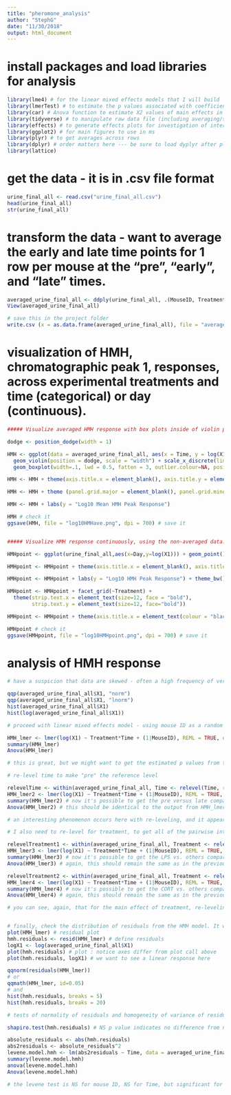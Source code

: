 ```yaml
---
title: "pheromone_analysis"
author: "StephG"
date: "11/30/2018"
output: html_document
---
```


# install packages and load libraries for analysis
```r
library(lme4) # for the linear mixed effects models that I will build
library(lmerTest) # to estimate the p values associated with coefficients in the mixed models
library(car) # Anova function to estimate X2 values of main effects in mixed models
library(tidyverse) # to manipulate raw data file (including averaging/subsetting/mutating/renaming)
library(effects) # to generate effects plots for investigation of interactions
library(ggplot2) # for main figures to use in ms
library(plyr) # to get averages across rows
library(dplyr) # order matters here --- be sure to load dyplyr after plyr (but a warning will also be issued to remind you)
library(lattice)
```

# get the data - it is in .csv file format
```r
urine_final_all <- read.csv("urine_final_all.csv")
head(urine_final_all)
str(urine_final_all)
```

# transform the data - want to average the early and late time points for 1 row per mouse at the "pre", "early", and "late" times.
```r
averaged_urine_final_all <- ddply(urine_final_all, .(MouseID, Treatment, Time), numcolwise(mean))
View(averaged_urine_final_all)

# save this in the project folder
write.csv (x = as.data.frame(averaged_urine_final_all), file = "averaged_urine_final_all.csv")
```

# visualization of HMH, chromatographic peak 1, responses, across experimental treatments and time (categorical) or day (continuous).
```r

##### Visualize averaged HMH response with box plots inside of violin plots. Data are the *averaged* responses. #####

dodge <- position_dodge(width = 1)

HMH <- ggplot(data = averaged_urine_final_all, aes(x = Time, y = log(X1), fill = Treatment)) +
  geom_violin(position = dodge, scale = "width") + scale_x_discrete(limits = c("pre", "early", "late")) +
  geom_boxplot(width=.1, lwd = 0.5, fatten = 3, outlier.colour=NA, position = dodge) + theme_minimal()

HMH <- HMH + theme(axis.title.x = element_blank(), axis.title.y = element_text(colour = "black", size = 14, face = "bold"), axis.text.x = element_text(colour = "black", size = 14, face = "bold"), axis.text.y = element_text(colour = "black", size = 14, face = "bold"), legend.text = element_text(colour = "black", size = 12, face = "bold"), legend.title = element_text(colour = "black", size = 14, face = "bold"))

HMH <- HMH + theme (panel.grid.major = element_blank(), panel.grid.minor = element_blank(), panel.background = element_blank(), axis.line = element_line(colour = "black"))

HMH <- HMH + labs(y = "Log10 Mean HMH Peak Response")

HMH # check it
ggsave(HMH, file = "log10HMHave.png", dpi = 700) # save it


##### Visualize HMH response continuously, using the non-averaged data. Here, we have all animals represented once at the pre-experimental timepoint, twice at the early timepoint, and twice at the late timepoint. #####

HMHpoint <- ggplot(urine_final_all,aes(x=Day,y=log(X1))) + geom_point() + geom_smooth(method="lm") + facet_grid(~Treatment)

HMHpoint <- HMHpoint + theme(axis.title.x = element_blank(), axis.title.y = element_text(colour = "black", size = 14, face = "bold"), axis.text.x = element_text(colour = "black", size = 14, face = "bold"), axis.text.y = element_text(colour = "black", size = 14, face = "bold"))

HMHpoint <- HMHpoint + labs(y = "Log10 HMH Peak Response") + theme_bw()

HMHpoint <- HMHpoint + facet_grid(~Treatment) +
  theme(strip.text.x = element_text(size=12, face = "bold"),
        strip.text.y = element_text(size=12, face="bold"))

HMHpoint <- HMHpoint + theme(axis.title.x = element_text(colour = "black", size = 14, face = "bold"), axis.title.y = element_text(colour = "black", size = 14, face = "bold"), axis.text.x = element_text(colour = "black", size = 10, face = "bold"), axis.text.y = element_text(colour = "black", size = 10, face = "bold"))

HMHpoint # check it
ggsave(HMHpoint, file = "log10HMHpoint.png", dpi = 700) # save it

```

# analysis of HMH response
```r
# have a suspicion that data are skewed - often a high frequency of very small chromatographic peak responses small and a smaller proportion of large peak responses. Maybe we can log transform the data to get a more normal shaped distribution of data points.

qqp(averaged_urine_final_all$X1, "norm")
qqp(averaged_urine_final_all$X1, "lnorm") 
hist(averaged_urine_final_all$X1)
hist(log(averaged_urine_final_all$X1))

# proceed with linear mixed effects model - using mouse ID as a random effect since we have 3 time points per mouse represented in the analysis and the plots.

HMH_lmer <- lmer(log(X1) ~ Treatment*Time + (1|MouseID), REML = TRUE, data = averaged_urine_final_all) # swich REML to false if you want to use 'anova' method to compare treatments/drop terms sequentially to estimate main effects.
summary(HMH_lmer)
Anova(HMH_lmer) 

# this is great, but we might want to get the estimated p values from the t-tests using Satterhwaite's method (with lmerTest) for comparisons not included. we need to re-level time and treatment to get all of the possible pairwise comparisons. 

# re-level time to make "pre" the reference level

relevelTime <- within(averaged_urine_final_all, Time <- relevel(Time, ref = "pre"))
HMH_lmer2 <- lmer(log(X1) ~ Treatment*Time + (1|MouseID), REML = TRUE, data = relevelTime)
summary(HMH_lmer2) # now it's possible to get the pre versus late comparison
Anova(HMH_lmer2) # this should be identical to the output from HMH_lmer, above

# an interesting phenomenon occurs here with re-leveling, and it appears that it is completely due to the inclusion of an interaction term in the model (behavior is as expected with no interaction term). what happens, is that the estimates, t-values, and p values of the main treatment effects change with re-leveling. these should, in theory, remain unchanged when the re-leveling is applied only to time. if i re-level using Treatment + Time, instead, the main effects terms remain the same with re-leveling.

# I also need to re-level for treatment, to get all of the pairwise interactions for the main effect of treatment (Control vs. CORT, CORT/LPS, and LPS is default; I need to re-level to get LPS vs. others and CORT vs. others.

relevelTreatment1 <- within(averaged_urine_final_all, Treatment <- relevel(Treatment, ref = "LPS"))
HMH_lmer3 <- lmer(log(X1) ~ Treatment*Time + (1|MouseID), REML = TRUE, data = relevelTreatment1)
summary(HMH_lmer3) # now it's possible to get the LPS vs. others comparisons
Anova(HMH_lmer3) # again, this should remain the same as in the previous 2 models

relevelTreatment2 <- within(averaged_urine_final_all, Treatment <- relevel(Treatment, ref = "CORT"))
HMH_lmer4 <- lmer(log(X1) ~ Treatment*Time + (1|MouseID), REML = TRUE, data = relevelTreatment2)
summary(HMH_lmer4) # now it's possible to get the CORT vs. others comparisons
Anova(HMH_lmer4) # again, this should remain the same as in the previous 3 models

# you can see, again, that for the main effect of treatment, re-leveling does maintain the same estimate, t and p values *w/r/t* treatment, but not time. Again, I believe it is the interaction that is changing this, but will need to read more to ensure that this is what's going on, and that the estimates within the re-leveling terms (time OR treatment) are accurately calculated.


# finally, check the distribution of residuals from the HMH model. It will not matter which one, since they are all the same, aside from re-leveling.
plot(HMH_lmer) # residual plot
hmh.residuals <- resid(HMH_lmer) # define residuals
logX1 <- log(averaged_urine_final_all$X1)
plot(hmh.residuals) # plot : notice axes differ from plot call above
plot(hmh.residuals, logX1) # we want to see a linear response here 

qqnorm(residuals(HMH_lmer))
# or
qqmath(HMH_lmer, id=0.05)
# and
hist(hmh.residuals, breaks = 5)
hist(hmh.residuals, breaks = 20)

# tests of normality of residuals and homogeneity of variance of residuals across time, treatment, and mice (ID).

shapiro.test(hmh.residuals) # NS p value indicates no difference from normality

absolute_residuals <- abs(hmh.residuals)
abs2residuals <- absolute_residuals^2
levene.model.hmh <- lm(abs2residuals ~ Time, data = averaged_urine_final_all) 
summary(levene.model.hmh)
anova(levene.model.hmh)
Anova(levene.model.hmh)

# the levene test is NS for mouse ID, NS for Time, but significant for treatment (suggesting non-equal variance)...

```

